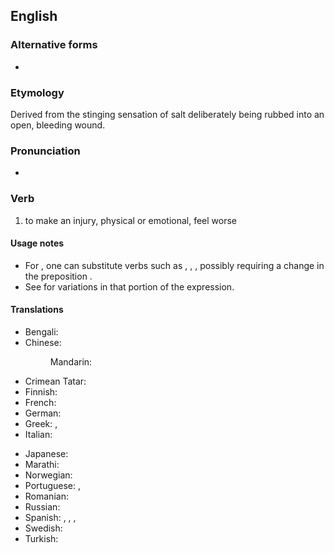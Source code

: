 ==English==

===Alternative forms===
* {{alter|en|rub salt in someone's wounds|rub salt into the wounds}}

===Etymology===
Derived from the stinging sensation of salt deliberately being rubbed into an open, bleeding wound.

===Pronunciation===
* {{audio|En-au-rub salt in the wound.ogg|Audio (AU)|lang=en}}

===Verb===
{{head|en|verb|head=[[rub]] [[salt in the wound]]}}

# {{lb|en|idiomatic}} to make an injury, physical or emotional, feel worse
#: {{syn|en|add insult to injury|kick someone when they are down|twist the knife|rub it in}}

====Usage notes====
* For {{m|en|rub}}, one can substitute verbs such as {{m|en|add}}, {{m|en|pour}}, {{m|en|put}}, possibly requiring a change in the preposition {{m|en|in}}.
* See {{m|en|salt in the wound}} for variations in that portion of the expression.

====Translations====
{{trans-top|to make an injury feel worse}}
* Bengali: {{t|bn|কাটা ঘায়ে নুনের ছিটে}}
* Chinese:
*: Mandarin: {{t+|cmn|雪上加霜|tr=xuě shàng jiā shuāng}}
* Crimean Tatar: {{t|crh|carağa tuz basmaq}}
* Finnish: {{t|fi|vääntää veistä haavassa}}
* French: {{t+|fr|remuer le couteau dans la plaie}}
* German: {{t|de|Finger auf die Wunde legen}}
* Greek: {{t|el|ρίχνω αλάτι στην πληγή}}, {{t|el|ξύνω πληγές}}
* Italian: {{t|it|mettere il dito nella piaga}}
{{trans-mid}}
* Japanese: {{t|ja|傷口に塩を塗る|tr=kizuguchi ni shio o nuru}}
* Marathi: {{t|mr|जखमेवर मिठ चोळणे}}
* Norwegian: {{t|no|strø salt i såret}}
* Portuguese: {{t+|pt|esfregar sal na ferida}}, {{t|pt|pôr o dedo na ferida}}
* Romanian: {{t|ro|a pune sare pe rană}}
* Russian: {{t+|ru|сы́пать соль на ра́ну}}
* Spanish: {{t|es|frotar sal en la herida}}, {{t|es|hurgar en la herida}}, {{t|es|meter el dedo en la herida}}, {{t|es|hechar sal en la herida}}
* Swedish: {{t|sv|strö salt i såren}}
* Turkish: {{t|tr|yaraya tuz basmak}}
{{trans-bottom}}